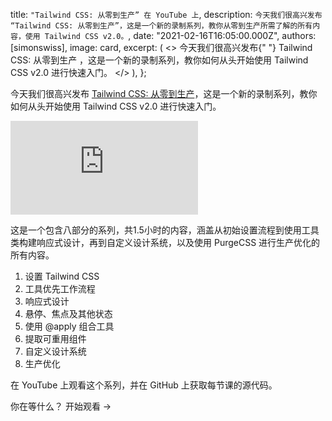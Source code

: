 

  title: `"Tailwind CSS: 从零到生产” 在 YouTube 上`,
  description: `今天我们很高兴发布 “Tailwind CSS: 从零到生产”，这是一个新的录制系列，教你从零到生产所需了解的所有内容，使用 Tailwind CSS v2.0。`,
  date: "2021-02-16T16:05:00.000Z",
  authors: [simonswiss],
  image: card,
  excerpt: (
    <>
      今天我们很高兴发布{" "}
      <Link href="https://www.youtube.com/watch?v=elgqxmdVms8&list=PL5f_mz_zU5eXWYDXHUDOLBE0scnuJofO0&index=1">
        Tailwind CSS: 从零到生产
      </Link>
      ，这是一个新的录制系列，教你如何从头开始使用 Tailwind CSS v2.0 进行快速入门。
    </>
  ),
};

今天我们很高兴发布 [Tailwind CSS: 从零到生产](https://www.youtube.com/watch?v=elgqxmdVms8&list=PL5f_mz_zU5eXWYDXHUDOLBE0scnuJofO0&index=1)，这是一个新的录制系列，教你如何从头开始使用 Tailwind CSS v2.0 进行快速入门。

<iframe
  src="https://www.youtube.com/embed/elgqxmdVms8"
  frameBorder="0"
  allow="accelerometer; autoplay; clipboard-write; encrypted-media; gyroscope; picture-in-picture"
  allowFullScreen
  className="aspect-video w-full"
></iframe>

这是一个包含八部分的系列，共1.5小时的内容，涵盖从初始设置流程到使用工具类构建响应式设计，再到自定义设计系统，以及使用 PurgeCSS 进行生产优化的所有内容。

1. <Link href="https://www.youtube.com/watch?v=qYgogv4R8zg">设置 Tailwind CSS</Link>
2. <Link href="https://www.youtube.com/watch?v=UvF56fPGVt4">工具优先工作流程</Link>
3. <Link href="https://www.youtube.com/watch?v=hX1zUdj4Dw4">响应式设计</Link>
4. <Link href="https://www.youtube.com/watch?v=5_BPDve5-3M">悬停、焦点及其他状态</Link>
5. <Link href="https://www.youtube.com/watch?v=TrftauE2Vyk">使用 @apply 组合工具</Link>
6. <Link href="https://www.youtube.com/watch?v=v-mkUxhaFVA">提取可重用组件</Link>
7. <Link href="https://www.youtube.com/watch?v=0l0Gx8gWPHk">自定义设计系统</Link>
8. <Link href="https://www.youtube.com/watch?v=HZn2LtBT59w">生产优化</Link>

在 <Link href="https://www.youtube.com/watch?v=elgqxmdVms8&list=PL5f_mz_zU5eXWYDXHUDOLBE0scnuJofO0&index=1">YouTube</Link> 上观看这个系列，并在 <Link href="https://github.com/tailwindlabs/tailwindcss-from-zero-to-production">GitHub</Link> 上获取每节课的源代码。

你在等什么？ <Link href="https://www.youtube.com/watch?v=elgqxmdVms8&list=PL5f_mz_zU5eXWYDXHUDOLBE0scnuJofO0&index=1">开始观看 →</Link>
